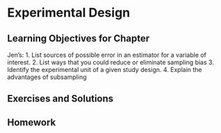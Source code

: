 # Experimental Design {#ch.edesign}

## Learning Objectives for Chapter

Jen's:
1. List sources of possible error in an estimator for a variable of interest. 
2. List ways that you could reduce or eliminate sampling bias
3. Identify the experimental unit of a given study design.
4. Explain the advantages of subsampling

## Exercises and Solutions

## Homework
